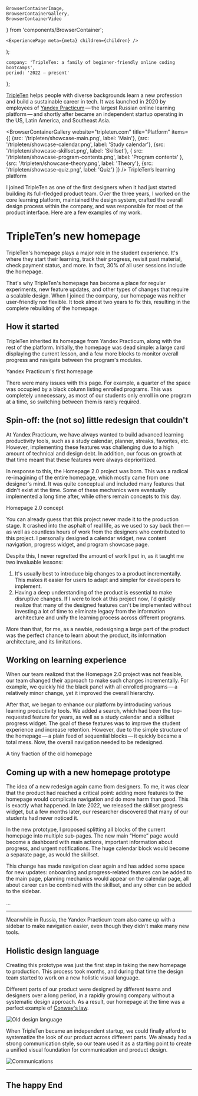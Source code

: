     BrowserContainerImage,
    BrowserContainerGallery,
    BrowserContainerVideo
} from 'components/BrowserContainer';

    <ExperiencePage meta={meta} children={children} />
);

    company: 'TripleTen: a family of beginner-friendly online coding bootcamps',
    period: '2022 — present'
};

[TripleTen](https://tripleten.com/) helps people with diverse backgrounds learn a new profession and build a sustainable career in tech. It was launched in 2020 by employees of [Yandex Practicum](https://practicum.yandex.ru/) — the largest Russian online learning platform — and shortly after became an independent startup operating in the US, Latin America, and Southeast Asia.

<BrowserContainerGallery
    website="tripleten.com"
    title="Platform"
    items={[
        {src: '/tripleten/showcase-main.png', label: 'Main'},
        {src: '/tripleten/showcase-calendar.png', label: 'Study calendar'},
        {src: '/tripleten/showcase-skillset.png', label: 'Skillset'},
        {
            src: '/tripleten/showcase-program-contents.png',
            label: 'Program contents'
        },
        {src: '/tripleten/showcase-theory.png', label: 'Theory'},
        {src: '/tripleten/showcase-quiz.png', label: 'Quiz'}
    ]}
/>
<span class="Caption">TripleTen’s learning platform</span>

I joined TripleTen as one of the first designers when it had just started building its full-fledged product team. Over the three years, I worked on the core learning platform, maintained the design system, crafted the overall design process within the company, and was responsible for most of the product interface. Here are a few examples of my work.

# TripleTen’s new homepage

TripleTen's homepage plays a major role in the student experience. It's where they start their learning, track their progress, revisit past material, check payment status, and more. In fact, 30% of all user sessions include the homepage.

That's why TripleTen's homepage has become a place for regular experiments, new feature updates, and other types of changes that require a scalable design. When I joined the company, our homepage was neither user-friendly nor flexible. It took almost two years to fix this, resulting in the complete rebuilding of the homepage.

## How it started

TripleTen inherited its homepage from Yandex Practicum, along with the rest of the platform. Initially, the homepage was dead simple: a large card displaying the current lesson, and a few more blocks to monitor overall progress and navigate between the program's modules.

<BrowserContainerImage
    src="/tripleten/homepage-1.0.png"
    alt="Yandex Practicum's first homepage"
/>
<span class="Caption">Yandex Practicum's first homepage</span>

There were many issues with this page. For example, a quarter of the space was occupied by a black column listing enrolled programs. This was completely unnecessary, as most of our students only enroll in one program at a time, so switching between them is rarely required.

## Spin-off: the (not so) little redesign that couldn't

At Yandex Practicum, we have always wanted to build advanced learning productivity tools, such as a study calendar, planner, streaks, favorites, etc. However, implementing these features was challenging due to a high amount of technical and design debt. In addition, our focus on growth at that time meant that these features were always deprioritized.

In response to this, the Homepage 2.0 project was born. This was a radical re-imagining of the entire homepage, which mostly came from one designer's mind. It was quite conceptual and included many features that didn't exist at the time. Some of these mechanics were eventually implemented a long time after, while others remain concepts to this day.

<BrowserContainerImage
    src="/tripleten/homepage-2.0-concept.png"
    alt="Homepage 2.0 concept"
/>
<span class="Caption">Homepage 2.0 concept</span>

You can already guess that this project never made it to the production stage. It crashed into the asphalt of real life, as we used to say back then — as well as countless hours of work from the designers who contributed to this project. I personally designed a calendar widget, new content navigation, progress widget, and program showcase page.

Despite this, I never regretted the amount of work I put in, as it taught me two invaluable lessons:

1. It's usually best to introduce big changes to a product incrementally. This makes it easier for users to adapt and simpler for developers to implement.
2. Having a deep understanding of the product is essential to make disruptive changes. If I were to look at this project now, I'd quickly realize that many of the designed features can't be implemented without investing a lot of time to eliminate legacy from the information architecture and unify the learning process across different programs.

More than that, for me, as a newbie, redesigning a large part of the product was the perfect chance to learn about the product, its information architecture, and its limitations.

## Working on learning experience

When our team realized that the Homepage 2.0 project was not feasible, our team changed their approach to make such changes incrementally. For example, we quickly hid the black panel with all enrolled programs — a relatively minor change, yet it improved the overall hierarchy.

After that, we began to enhance our platform by introducing various learning productivity tools. We added a search, which had been the top-requested feature for years, as well as a study calendar and a skillset progress widget. The goal of these features was to improve the student experience and increase retention. However, due to the simple structure of the homepage — a plain feed of sequential blocks — it quickly became a total mess. Now, the overall navigation needed to be redesigned.

<BrowserContainerImage
    src="/tripleten/homepage-with-learning-tools.png"
    alt="A tiny fraction of the old homepage"
/>

<span class="Caption">A tiny fraction of the old homepage</span>

## Coming up with a new homepage prototype

The idea of a new redesign again came from designers. To me, it was clear that the product had reached a critical point: adding more features to the homepage would complicate navigation and do more harm than good. This is exactly what happened. In late 2022, we released the skillset progress widget, but a few months later, our researcher discovered that many of our students had never noticed it.

In the new prototype, I proposed splitting all blocks of the current homepage into multiple sub-pages. The new main “Home” page would become a dashboard with main actions, important information about progress, and urgent notifications. The huge calendar block would become a separate page, as would the skillset.

<BrowserContainerVideo
    source="/tripleten/new-homepage-prototype.webm"
    controls={false}
    autoPlay
/>

This change has made navigation clear again and has added some space for new updates: onboarding and progress-related features can be added to the main page, planning mechanics would appear on the calendar page, all about career can be combined with the skillset, and any other can be added to the sidebar.

...

---

Meanwhile in Russia, the Yandex Practicum team also came up with a sidebar to make navigation easier, even though they didn't make many new tools.

<BrowserContainerImage
    src="/tripleten/yandex-practicum-homepage.png"
    alt="Yandex Practicum homepage"
/>

## Holistic design language

Creating this prototype was just the first step in taking the new homepage to production. This process took months, and during that time the design team started to work on a new holistic visual language.

Different parts of our product were designed by different teams and designers over a long period, in a rapidly growing company without a systematic design approach. As a result, our homepage at the time was a perfect example of [Conway's law](https://en.wikipedia.org/wiki/Conway%27s_law).

![Old design language](/tripleten/old-design-language.png)

When TripleTen became an independent startup, we could finally afford to systematize the look of our product across different parts. We already had a strong communication style, so our team used it as a starting point to create a unified visual foundation for communication and product design.

![Communications](/tripleten/communications.png)

---

<BrowserContainerImage
    src="/tripleten/homepage-in-new-design-language.png"
    alt="Homepage in new design language"
/>

## The happy End
